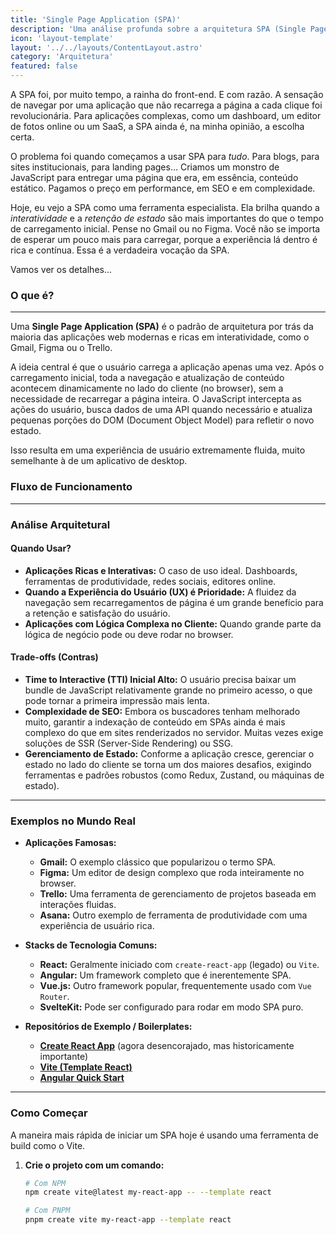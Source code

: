 ```yaml
---
title: 'Single Page Application (SPA)'
description: 'Uma análise profunda sobre a arquitetura SPA (Single Page Application), o padrão que revolucionou a web ao criar experiências ricas e fluidas, similares a de um aplicativo nativo, diretamente no navegador.'
icon: 'layout-template'
layout: '../../layouts/ContentLayout.astro'
category: 'Arquitetura'
featured: false
---
```


A SPA foi, por muito tempo, a rainha do front-end. E com razão. A sensação de navegar por uma aplicação que não recarrega a página a cada clique foi revolucionária. Para aplicações complexas, como um dashboard, um editor de fotos online ou um SaaS, a SPA ainda é, na minha opinião, a escolha certa.

O problema foi quando começamos a usar SPA para *tudo*. Para blogs, para sites institucionais, para landing pages... Criamos um monstro de JavaScript para entregar uma página que era, em essência, conteúdo estático. Pagamos o preço em performance, em SEO e em complexidade.

Hoje, eu vejo a SPA como uma ferramenta especialista. Ela brilha quando a *interatividade* e a *retenção de estado* são mais importantes do que o tempo de carregamento inicial. Pense no Gmail ou no Figma. Você não se importa de esperar um pouco mais para carregar, porque a experiência lá dentro é rica e contínua. Essa é a verdadeira vocação da SPA.

Vamos ver os detalhes...

### O que é?

---

Uma **Single Page Application (SPA)** é o padrão de arquitetura por trás da maioria das aplicações web modernas e ricas em interatividade, como o Gmail, Figma ou o Trello.

A ideia central é que o usuário carrega a aplicação apenas uma vez. Após o carregamento inicial, toda a navegação e atualização de conteúdo acontecem dinamicamente no lado do cliente (no browser), sem a necessidade de recarregar a página inteira. O JavaScript intercepta as ações do usuário, busca dados de uma API quando necessário e atualiza pequenas porções do DOM (Document Object Model) para refletir o novo estado.

Isso resulta em uma experiência de usuário extremamente fluida, muito semelhante à de um aplicativo de desktop.

### Fluxo de Funcionamento

<SpaDiagram />

---

### Análise Arquitetural

#### Quando Usar?
*   **Aplicações Ricas e Interativas:** O caso de uso ideal. Dashboards, ferramentas de produtividade, redes sociais, editores online.
*   **Quando a Experiência do Usuário (UX) é Prioridade:** A fluidez da navegação sem recarregamentos de página é um grande benefício para a retenção e satisfação do usuário.
*   **Aplicações com Lógica Complexa no Cliente:** Quando grande parte da lógica de negócio pode ou deve rodar no browser.

#### Trade-offs (Contras)
*   **Time to Interactive (TTI) Inicial Alto:** O usuário precisa baixar um bundle de JavaScript relativamente grande no primeiro acesso, o que pode tornar a primeira impressão mais lenta.
*   **Complexidade de SEO:** Embora os buscadores tenham melhorado muito, garantir a indexação de conteúdo em SPAs ainda é mais complexo do que em sites renderizados no servidor. Muitas vezes exige soluções de SSR (Server-Side Rendering) ou SSG.
*   **Gerenciamento de Estado:** Conforme a aplicação cresce, gerenciar o estado no lado do cliente se torna um dos maiores desafios, exigindo ferramentas e padrões robustos (como Redux, Zustand, ou máquinas de estado).

---

### Exemplos no Mundo Real

*   **Aplicações Famosas:**
    *   **Gmail:** O exemplo clássico que popularizou o termo SPA.
    *   **Figma:** Um editor de design complexo que roda inteiramente no browser.
    *   **Trello:** Uma ferramenta de gerenciamento de projetos baseada em interações fluidas.
    *   **Asana:** Outro exemplo de ferramenta de produtividade com uma experiência de usuário rica.

*   **Stacks de Tecnologia Comuns:**
    *   **React:** Geralmente iniciado com `create-react-app` (legado) ou `Vite`.
    *   **Angular:** Um framework completo que é inerentemente SPA.
    *   **Vue.js:** Outro framework popular, frequentemente usado com `Vue Router`.
    *   **SvelteKit:** Pode ser configurado para rodar em modo SPA puro.

*   **Repositórios de Exemplo / Boilerplates:**
    *   **[Create React App](https://github.com/facebook/create-react-app)** (agora desencorajado, mas historicamente importante)
    *   **[Vite (Template React)](https://vitejs.dev/guide/#scaffolding-your-first-vite-project)**
    *   **[Angular Quick Start](https://angular.io/start)**

---

### Como Começar

A maneira mais rápida de iniciar um SPA hoje é usando uma ferramenta de build como o Vite.

1.  **Crie o projeto com um comando:**
    ```bash
    # Com NPM
    npm create vite@latest my-react-app -- --template react

    # Com PNPM
    pnpm create vite my-react-app --template react
    ```